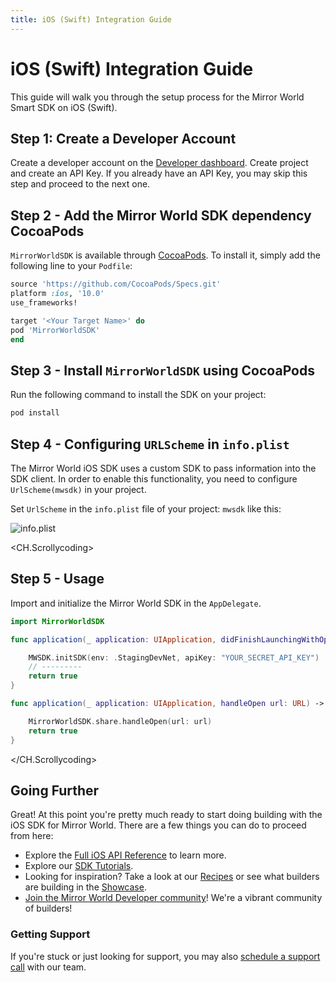 ```yaml
---
title: iOS (Swift) Integration Guide
---
```


# iOS (Swift) Integration Guide

This guide will walk you through the setup process for the Mirror World Smart SDK on iOS (Swift).

## Step 1: Create a Developer Account
Create a developer account on the [Developer dashboard](https://app.mirrorworld.fun). Create project and create an API Key. If you already have an API Key, you may skip this step and proceed to the next one.

## Step 2 - Add the Mirror World SDK dependency CocoaPods

`MirrorWorldSDK` is available through [CocoaPods](https://cocoapods.org). To install
it, simply add the following line to your `Podfile`:

```ruby Podfile
source 'https://github.com/CocoaPods/Specs.git'
platform :ios, '10.0'
use_frameworks!

target '<Your Target Name>' do
pod 'MirrorWorldSDK'
end

```
## Step 3 - Install `MirrorWorldSDK` using CocoaPods
Run the following command to install the SDK on your project:

```sh
pod install
```

## Step 4 - Configuring `URLScheme` in `info.plist`
The Mirror World iOS SDK uses a custom SDK to pass information into the SDK client. In order to enable this
functionality, you need to configure `UrlScheme(mwsdk)` in your project.

Set `UrlScheme` in the `info.plist` file of your project: `mwsdk` like this:

![`info.plist`](https://github.com/mirrorworld-universe/mirrorworld-sdk-ios/blob/master/Example/MirrorWorldSDK/infoplist-UrlScheme-desc.png?raw=true)

<CH.Scrollycoding>

  ## Step 5 - Usage

  Import and initialize the Mirror World SDK in the `AppDelegate`.

  ```swift AppDelegate.swift
  import MirrorWorldSDK

  func application(_ application: UIApplication, didFinishLaunchingWithOptions launchOptions: [UIApplicationLaunchOptionsKey: Any]?) -> Bool {

      MWSDK.initSDK(env: .StagingDevNet, apiKey: "YOUR_SECRET_API_KEY")
      // ---------
      return true
  }

  func application(_ application: UIApplication, handleOpen url: URL) -> Bool {

      MirrorWorldSDK.share.handleOpen(url: url)
      return true
  }

  ```

</CH.Scrollycoding>

## Going Further
Great! At this point you're pretty much ready to start doing building with the
iOS SDK for Mirror World. There are a few things you can do to proceed from here:

- Explore the [Full iOS API Reference](/api-reference/ios) to learn more.
- Explore our [SDK Tutorials](/tutorials).
- Looking for inspiration? Take a look at our [Recipes](/recipes) or see what builders are building in the [Showcase](/showcase).
- [Join the Mirror World Developer community](https://mirrorworld.fun/discord)! We're a vibrant community of builders!


### Getting Support
If you're stuck or just looking for support, you may also [schedule a support call](https://mirrorworld.fun/support) with our team.